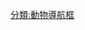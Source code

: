 {{navbox
| name = 腕足動物門
| title = 按[[目]]分類的[[腕足動物門]]
| state = {{{state|autocollapse}}}
| bodyclass = hlist

| above =
* 界：[[動物界]]
* 總門：[[冠輪動物總門]]
* 演化支：[[觸手冠動物]]
* 演化支：{{le|泛腕足動物|Brachiozoa}}

| image = [[File:Haeckel Spirobranchia.jpg|120px|Brachiopoda]]
| group1 = [[腕足動物門]]
|  list1 = {{Navbox|subgroup
| group1 = [[舌形貝型亞門]]
|  list1 = 
{{Navbox|subgroup
          | list1 =
        | group2 = [[舌形貝綱]]
          | list2 = 
* [[舌形貝目]]
* †{{le|頂孔貝目|Acrotretida}}
* †[[管洞貝目]]
| group3 =   {{nowrap|†{{le|神父貝綱|Paterinata}}}}
          | list3 = 
* {{le|神父貝目|Paterinida}}
}}
| group2 = {{le|髑髏貝型亞門|Craniiformea}}
|  list2 ={{Navbox|subgroup
          | list1 = 
| group2 = {{le|髑髏貝綱|Craniata}}
          | list2 = 
* {{le|髑髏貝目|Craniida}}
* †{{le|擬髑髏貝目|Craniopsida}}
* †{{le|三分貝目|Trimerellida}}
}}

| group3 = {{le|小嘴貝型亞門|Rhynchonelliformea}}
|  list3 =

{{Navbox|subgroup
| group1 =[[小嘴貝綱]]
          | list1 =
*†{{le|前正形貝目|Protorthida}}
*†{{le|正形貝目|Orthida}}
*†{{le|五房貝目|Pentamerida}}
*†[[無洞貝目]]<sup><small>([[並系群]])</small></sup>
*{{le|小嘴貝目|Rhynchonellida}}
*†{{le|石燕貝目|Spiriferida}}
* {{nowrap|†{{le|無窗貝目|Athyridida}}}}
*†{{le|莢采貝目|Spiriferinida}}
*{{le|穿孔貝目|Terebratulida}}
*{{le|鞘貝目|Thecideida}}
        | group2 = †{{le|扭月貝綱|Strophomenata}}
          | list2 = 
*{{le|扭月貝目|Strophomenida}}
*{{le|長身貝目|Productida}}
*{{le|伯靈貝目|Billingsellida}}
*{{le|直形貝目|Orthotetida}}
        | group3 = †{{le|智利貝綱|Chileata}}
          | list3 = 
*{{le|智利貝目|Chileida}}
*{{le|Dictyonellida}}
        | group4 = †{{le|庫圖貝綱|Kutorginata}}
          | list4 = 
*{{le|庫圖貝目|Kutorginida}}
        | group5 = {{nowrap|†{{le|小圓貨貝綱|Obolellata}}}}
          | list5 = 
*{{le|小圓貨貝目|Obolellida}}
*{{le|Naukatida}}
}}}}
| group2 = 已廢棄的分類
|  list2 =
* [[無鉸綱]]
* [[有鉸綱]]
* {{le|鈣質殼綱|Calciata}}
| group3 = 相關條目
|  list3 =
*[[腕足動物門屬別列表]]
*[[腕足動物的分類]]
}}<noinclude>
{{collapsible option}}




[[分類:動物導航框]]
</noinclude>